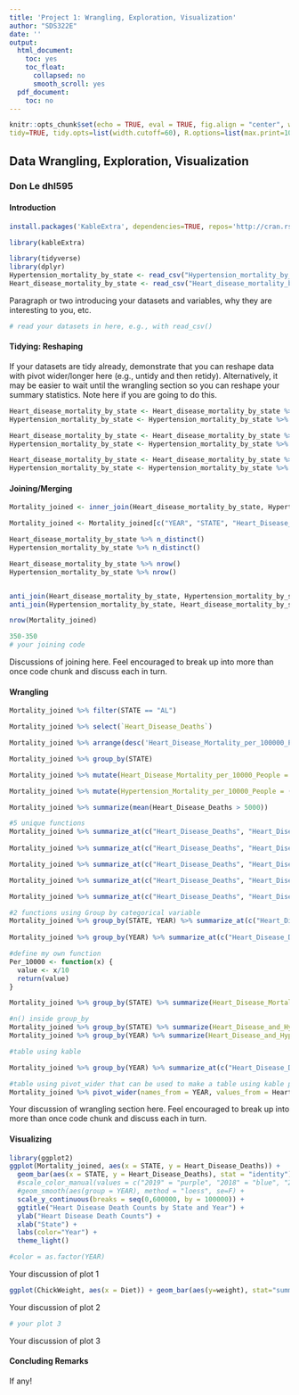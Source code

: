 ```yaml
---
title: 'Project 1: Wrangling, Exploration, Visualization'
author: "SDS322E"
date: ''
output:
  html_document:
    toc: yes
    toc_float:
      collapsed: no
      smooth_scroll: yes
  pdf_document:
    toc: no
---
```


```r
knitr::opts_chunk$set(echo = TRUE, eval = TRUE, fig.align = "center", warning = F, message = F,
tidy=TRUE, tidy.opts=list(width.cutoff=60), R.options=list(max.print=100))
```

## Data Wrangling, Exploration, Visualization

### Don Le dhl595

#### Introduction 

```R

install.packages('KableExtra', dependencies=TRUE, repos='http://cran.rstudio.com/')

library(kableExtra)

library(tidyverse)
library(dplyr)
Hypertension_mortality_by_state <- read_csv("Hypertension_mortality_by_state.csv")
Heart_disease_mortality_by_state <- read_csv("Heart_disease_mortality_by_state.csv")
```


Paragraph or two introducing your datasets and variables, why they are interesting to you, etc.

```R
# read your datasets in here, e.g., with read_csv()

```

#### Tidying: Reshaping

If your datasets are tidy already, demonstrate that you can reshape data with pivot wider/longer here (e.g., untidy and then retidy). Alternatively, it may be easier to wait until the wrangling section so you can reshape your summary statistics. Note here if you are going to do this.

```R
Heart_disease_mortality_by_state <- Heart_disease_mortality_by_state %>% pivot_wider(names_from = STATE, values_from = RATE)
Hypertension_mortality_by_state <- Hypertension_mortality_by_state %>% pivot_wider(names_from = STATE, values_from = RATE)

Heart_disease_mortality_by_state <- Heart_disease_mortality_by_state %>% pivot_longer(4:54, names_to = "STATE", values_to = "Heart_Disease_Mortality_per_100000_People", values_drop_na = TRUE)
Hypertension_mortality_by_state <- Hypertension_mortality_by_state %>% pivot_longer(4:54, names_to = "STATE", values_to = "Hypertension_Mortality_per_100000_People", values_drop_na = TRUE)
```


```R
Heart_disease_mortality_by_state <- Heart_disease_mortality_by_state %>% rename(Heart_Disease_Deaths = "DEATHS") %>% select(.,-URL)
Hypertension_mortality_by_state <- Hypertension_mortality_by_state %>% rename(Hypertension_Deaths = "DEATHS") %>% select(.,-URL)

```

    
#### Joining/Merging

```R
Mortality_joined <- inner_join(Heart_disease_mortality_by_state, Hypertension_mortality_by_state, by = c("STATE" = "STATE", "YEAR" = "YEAR"))

Mortality_joined <- Mortality_joined[c("YEAR", "STATE", "Heart_Disease_Deaths", "Heart_Disease_Mortality_per_100000_People", "Hypertension_Deaths", "Hypertension_Mortality_per_100000_People")]

Heart_disease_mortality_by_state %>% n_distinct()
Hypertension_mortality_by_state %>% n_distinct()

Heart_disease_mortality_by_state %>% nrow()
Hypertension_mortality_by_state %>% nrow()


anti_join(Heart_disease_mortality_by_state, Hypertension_mortality_by_state) %>% n_distinct()
anti_join(Hypertension_mortality_by_state, Heart_disease_mortality_by_state) %>% n_distinct()

nrow(Mortality_joined)

350-350
# your joining code
```

Discussions of joining here. Feel encouraged to break up into more than once code chunk and discuss each in turn.

####  Wrangling

```R
Mortality_joined %>% filter(STATE == "AL")

Mortality_joined %>% select(`Heart_Disease_Deaths`)

Mortality_joined %>% arrange(desc('Heart_Disease_Mortality_per_100000_People'))

Mortality_joined %>% group_by(STATE)

Mortality_joined %>% mutate(Heart_Disease_Mortality_per_10000_People = (Heart_Disease_Mortality_per_100000_People)/10)

Mortality_joined %>% mutate(Hypertension_Mortality_per_10000_People = (Hypertension_Mortality_per_100000_People)/10)

Mortality_joined %>% summarize(mean(Heart_Disease_Deaths > 5000))

```
```R
#5 unique functions
Mortality_joined %>% summarize_at(c("Heart_Disease_Deaths", "Heart_Disease_Mortality_per_100000_People", "Hypertension_Deaths", "Hypertension_Mortality_per_100000_People"), mean)
  
Mortality_joined %>% summarize_at(c("Heart_Disease_Deaths", "Heart_Disease_Mortality_per_100000_People", "Hypertension_Deaths", "Hypertension_Mortality_per_100000_People"), sd)

Mortality_joined %>% summarize_at(c("Heart_Disease_Deaths", "Heart_Disease_Mortality_per_100000_People", "Hypertension_Deaths", "Hypertension_Mortality_per_100000_People"), min)

Mortality_joined %>% summarize_at(c("Heart_Disease_Deaths", "Heart_Disease_Mortality_per_100000_People", "Hypertension_Deaths", "Hypertension_Mortality_per_100000_People"), max)

Mortality_joined %>% summarize_at(c("Heart_Disease_Deaths", "Heart_Disease_Mortality_per_100000_People", "Hypertension_Deaths", "Hypertension_Mortality_per_100000_People"), median)

#2 functions using Group by categorical variable
Mortality_joined %>% group_by(STATE, YEAR) %>% summarize_at(c("Heart_Disease_Deaths", "Heart_Disease_Mortality_per_100000_People", "Hypertension_Deaths", "Hypertension_Mortality_per_100000_People"), mean)
  
Mortality_joined %>% group_by(YEAR) %>% summarize_at(c("Heart_Disease_Deaths", "Heart_Disease_Mortality_per_100000_People", "Hypertension_Deaths", "Hypertension_Mortality_per_100000_People"), sd)

#define my own function
Per_10000 <- function(x) {
  value <- x/10
  return(value)
}

Mortality_joined %>% group_by(STATE) %>% summarize(Heart_Disease_Mortality_per_10000_People = Per_10000(Heart_Disease_Mortality_per_100000_People))

#n() inside group_by
Mortality_joined %>% group_by(STATE) %>% summarize(Heart_Disease_and_Hypertension_Count = n())
Mortality_joined %>% group_by(YEAR) %>% summarize(Heart_Disease_and_Hypertension_Count = n())

#table using kable

Mortality_joined %>% group_by(YEAR) %>% summarize_at(c("Heart_Disease_Deaths", "Heart_Disease_Mortality_per_100000_People", "Hypertension_Deaths", "Hypertension_Mortality_per_100000_People"), sd) %>% kbl() %>% kable_material_dark()

#table using pivot_wider that can be used to make a table using kable package
Mortality_joined %>% pivot_wider(names_from = YEAR, values_from = Heart_Disease_Deaths)
```


Your discussion of wrangling section here. Feel encouraged to break up into more than once code chunk and discuss each in turn.


#### Visualizing

```R
library(ggplot2)
ggplot(Mortality_joined, aes(x = STATE, y = Heart_Disease_Deaths)) + 
  geom_bar(aes(x = STATE, y = Heart_Disease_Deaths), stat = "identity") + 
  #scale_color_manual(values = c("2019" = "purple", "2018" = "blue", "2017" = "deepskyblue1", "2016" = "green", "2015" =    "yellow", "2014" = "orange", "2005" = "red" )) +
  #geom_smooth(aes(group = YEAR), method = "loess", se=F) +
  scale_y_continuous(breaks = seq(0,600000, by = 100000)) + 
  ggtitle("Heart Disease Death Counts by State and Year") + 
  ylab("Heart Disease Death Counts") + 
  xlab("State") + 
  labs(color="Year") +
  theme_light()

#color = as.factor(YEAR)


```

Your discussion of plot 1

```R
ggplot(ChickWeight, aes(x = Diet)) + geom_bar(aes(y=weight), stat="summary", fun=mean)
```

Your discussion of plot 2

```R
# your plot 3
```

Your discussion of plot 3

#### Concluding Remarks

If any!




